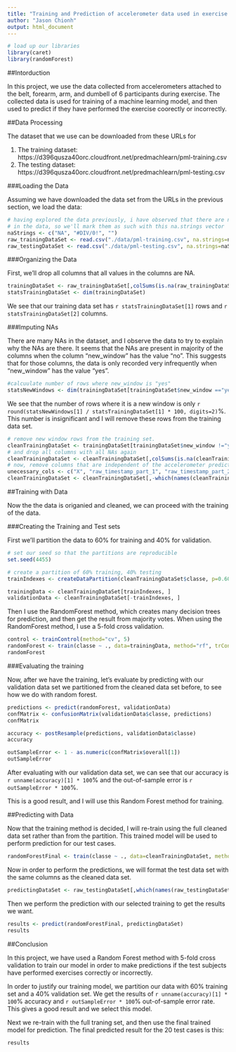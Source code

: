 ```yaml
---
title: "Training and Prediction of accelerometer data used in exercise."
author: "Jason Chionh"
output: html_document
---
```


```r
# load up our libraries
library(caret)
library(randomForest)
```

##Intorduction

In this project, we use the data collected from accelerometers attached to the belt, forearm, arm, and dumbell of 6 participants during exercise. The collected data is used for training of a machine learning model, and then used to predict if they have performed the exercise coorectly or incorrectly.

##Data Processing

The dataset that we use can be downloaded from these URLs for 

1. The training dataset: https://d396qusza40orc.cloudfront.net/predmachlearn/pml-training.csv
2. The testing dataset: https://d396qusza40orc.cloudfront.net/predmachlearn/pml-testing.csv

###Loading the Data

Assuming we have downloaded the data set from the URLs in the previous section, we load the data:

```r
# having explored the data previously, i have observed that there are na.strings
# in the data, so we'll mark them as such with this na.strings vector
naStrings <- c("NA", "#DIV/0!", "")
raw_trainingDataSet <- read.csv("./data/pml-training.csv", na.strings=naStrings)
raw_testingDataSet <- read.csv("./data/pml-testing.csv", na.strings=naStrings)
```

###Organizing the Data

First, we'll drop all columns that all values in the columns are NA.

```r
trainingDataSet <- raw_trainingDataSet[,colSums(is.na(raw_trainingDataSet))<nrow(raw_trainingDataSet)]
statsTrainingDataSet <- dim(trainingDataSet)
```

We see that our training data set has ```r statsTrainingDataSet[1]``` rows and ```r statsTrainingDataSet[2]``` columns.

###Imputing NAs

There are many NAs in the dataset, and I observe the data to try to explain why the NAs are there. It seems that the NAs are present in majority of the columns when the column "new_window" has the value "no". This suggests that for those columns, the data is only recorded very infrequently when "new_window" has the value "yes".

```r
#calcuulate number of rows where new_window is "yes"
statsNewWindows <- dim(trainingDataSet[trainingDataSet$new_window =="yes",])
```

We see that the number of rows where it is a new window is only ```r round(statsNewWindows[1] / statsTrainingDataSet[1] * 100, digits=2)```%. This number is insignificant and I will remove these rows from the training data set.

```r
# remove new window rows from the training set.
cleanTrainingDataSet <- trainingDataSet[trainingDataSet$new_window !="yes",]
# and drop all columns with all NAs again
cleanTrainingDataSet <- cleanTrainingDataSet[,colSums(is.na(cleanTrainingDataSet))<nrow(cleanTrainingDataSet)]
# now, remove columns that are independent of the accelerometer prediction
unecessary_cols <- c("X", "raw_timestamp_part_1", "raw_timestamp_part_2", "cvtd_timestamp", "new_window", "num_window")
cleanTrainingDataSet <- cleanTrainingDataSet[,-which(names(cleanTrainingDataSet) %in% unecessary_cols)]
```

##Training with Data

Now the the data is origanied and cleaned, we can proceed with the training of the data.

###Creating the Training and Test sets

First we'll partition the data to 60% for training and 40% for validation.

```r
# set our seed so that the partitions are reproducible
set.seed(4455)

# create a partition of 60% training, 40% testing
trainIndexes <- createDataPartition(cleanTrainingDataSet$classe, p=0.60, list=FALSE)

trainingData <- cleanTrainingDataSet[trainIndexes, ]
validationData <- cleanTrainingDataSet[-trainIndexes, ]
```

Then I use the RandomForest method, which creates many decision trees for prediction, and then get the result from majority votes. When using the RandomForest method, I use a 5-fold cross validation.

```r
control <- trainControl(method="cv", 5)
randomForest <- train(classe ~ ., data=trainingData, method="rf", trControl=control)
randomForest
```

###Evaluating the training

Now, after we have the training, let's evaluate by predicting with our validation data set we partitioned from the cleaned data set before, to see how we do with random forest.

```r
predictions <- predict(randomForest, validationData)
confMatrix <- confusionMatrix(validationData$classe, predictions)
confMatrix

accuracy <- postResample(predictions, validationData$classe)
accuracy

outSampleError <- 1 - as.numeric(confMatrix$overall[1])
outSampleError
```

After evaluating with our validation data set, we can see that our accuracy is ```r unname(accuracy)[1] * 100```% and the out-of-sample error is ```r outSampleError * 100```%.

This is a good result, and I will use this Random Forest method for training.

##Predicting with Data

Now that the training method is decided, I will re-train using the full cleaned data set rather than from the partition. This trained model will be used to perform prediction for our test cases.

```r
randomForestFinal <- train(classe ~ ., data=cleanTrainingDataSet, method="rf", trControl=control)
```

Now in order to perform the predictions, we will format the test data set with the same columns as the cleaned data set.

```r
predictingDataSet <- raw_testingDataSet[,which(names(raw_testingDataSet) %in% names(cleanTrainingDataSet))]
```

Then we perform the prediction with our selected training to get the results we want.

```r
results <- predict(randomForestFinal, predictingDataSet)
results
```

##Conclusion

In this project, we have used a Random Forest method with 5-fold cross validation to train our model in order to make predictions if the test subjects have performed exercises correctly or incorrectly. 

In order to justify our training model, we partition our data with 60% training set and a 40% validation set. We get the results of ```r unname(accuracy)[1] * 100```% accuracy and ```r outSampleError * 100```% out-of-sample error rate. This gives a good result and we select this model.

Next we re-train with the full traning set, and then use the final trained model for prediction. The final predicted result for the 20 test cases is this:

```r
results
```